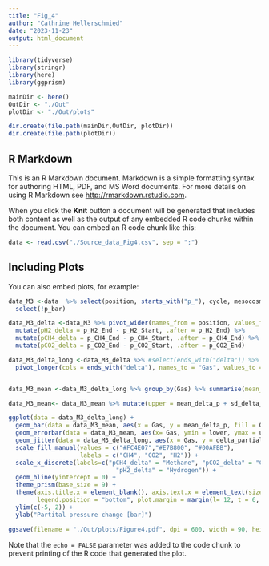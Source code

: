 ---
title: "Fig_4"
author: "Cathrine Hellerschmied"
date: "2023-11-23"
output: html_document
---

```{r setup, include=FALSE}
library(tidyverse)
library(stringr)
library(here)
library(ggprism)

mainDir <- here()
OutDir <- "./Out"
plotDir <- "./Out/plots"

dir.create(file.path(mainDir,OutDir, plotDir))
dir.create(file.path(plotDir))

```

## R Markdown

This is an R Markdown document. Markdown is a simple formatting syntax for authoring HTML, PDF, and MS Word documents. For more details on using R Markdown see <http://rmarkdown.rstudio.com>.

When you click the **Knit** button a document will be generated that includes both content as well as the output of any embedded R code chunks within the document. You can embed an R code chunk like this:

```{r cars}
data <- read.csv("./Source_data_Fig4.csv", sep = ";")
```

## Including Plots

You can also embed plots, for example:

```{r pressure, echo=FALSE}


data_M3 <-data  %>% select(position, starts_with("p_"), cycle, mesocosm) %>%
  select(!p_bar)

```


```{r}
data_M3_delta <-data_M3 %>% pivot_wider(names_from = position, values_from = c(p_H2, p_CH4, p_CO2)) %>%
  mutate(pH2_delta = p_H2_End - p_H2_Start, .after = p_H2_End) %>%
  mutate(pCH4_delta = p_CH4_End - p_CH4_Start, .after = p_CH4_End) %>%
  mutate(pCO2_delta = p_CO2_End - p_CO2_Start, .after = p_CO2_End)

data_M3_delta_long <-data_M3_delta %>% #select(ends_with("delta")) %>% 
  pivot_longer(cols = ends_with("delta"), names_to = "Gas", values_to = "delta_partial_P")


data_M3_mean <-data_M3_delta_long %>% group_by(Gas) %>% summarise(mean_delta_p = mean(delta_partial_P),sd_delta_p = sd(delta_partial_P))

data_M3_mean<- data_M3_mean %>% mutate(upper = mean_delta_p + sd_delta_p) %>% mutate(lower = mean_delta_p - sd_delta_p)


```

```{r}
ggplot(data = data_M3_delta_long) +
  geom_bar(data = data_M3_mean, aes(x = Gas, y = mean_delta_p, fill = Gas), position = "dodge", stat = "identity") +
  geom_errorbar(data = data_M3_mean, aes(x= Gas, ymin = lower, ymax = upper), width = 0.2, linewidth = 0.3) +
  geom_jitter(data = data_M3_delta_long, aes(x = Gas, y = delta_partial_P), shape = 1, size = 0.8 , alpha = 0.5) +
  scale_fill_manual(values = c("#FC4E07","#E7B800", "#00AFBB"), 
                    labels = c("CH4", "CO2", "H2")) +
  scale_x_discrete(labels=c("pCH4_delta" = "Methane", "pCO2_delta" = "Carbon dioxide",
                              "pH2_delta" = "Hydrogen")) +
  geom_hline(yintercept = 0) +
  theme_prism(base_size = 9) +
  theme(axis.title.x = element_blank(), axis.text.x = element_text(size = 8), 
        legend.position = "bottom", plot.margin = margin(l= 12, t = 6, r = 6)) +
  ylim(c(-5, 2)) +
  ylab("Partital pressure change [bar]")

ggsave(filename = "./Out/plots/Figure4.pdf", dpi = 600, width = 90, height = 100, units = "mm")
```

Note that the `echo = FALSE` parameter was added to the code chunk to prevent printing of the R code that generated the plot.
